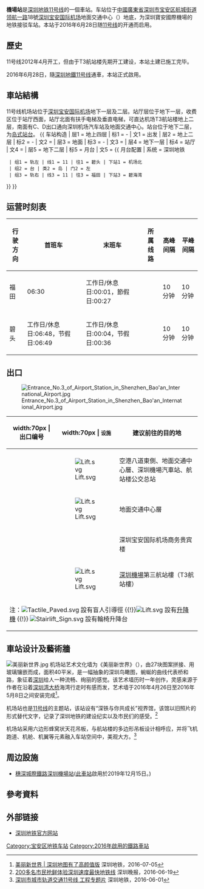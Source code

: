 {{NoteTA |G1=Transport |G2=Railway}}
{{Otheruses|深圳機場站|subject=深圳地铁11号线的一个车站|other=深圳机场附近有類似名称的车站}}
{{Otheruses|深圳机场站 (国铁)|subject=深圳地铁11号线的一个车站|other=穗莞深城际铁路同名车站}}
{{Infobox station
|name = 机场
|eng_name = Airport 
|engtrans =
|livery =
|namecolour =
|linecolour = {{深圳地铁色彩|11}}
|image = Shenzhen Metro Line 11 Airport Sta Platform.jpg
|caption=
|address = {{CHN}}[[廣東省|廣東省]][[深圳市|深圳市]][[宝安区|宝安区]][[航城街道_(深圳市)|航城街道]][[领航一路|领航一路]]18號[[深圳宝安国际机场|深圳宝安国际机场]]
|coordinates = {{Coord|22|37|35|N|113|48|32|E|display=it|type:station}}
|colour = {{colorbox|Gray|border=none}} 銀灰色<br/>{{colorbox|Black|border=none}} 黑色
|line = {{深圳地鐵|11|sl}}
|station_hours = 06:23－23:40
|hours = 
|connection = 
|opened = 2016年6月28日<ref name=sztqb20130528>{{Cite news|url=http://sztqb.sznews.com/html/2013-05/28/content_2495399.htm|title=地铁机场北站 进入主体施工阶段|publisher=深圳特区报|date=2013-05-28|deadurl=yes|archiveurl=https://web.archive.org/web/20130614025514/http://sztqb.sznews.com/html/2013-05/28/content_2495399.htm|archivedate=2013-06-14|accessdate=2016-05-10}}</ref>
|structure = [[地下車站|地下車站]]
|hall = 地下站厅
|platform = 1个[[島式月台|島式月台]]
|exits = 4
|elevator = 3
|escalator =
|services = {{Adjacent stations|system=SZM|line1=11|left1=機場北|right1=碧海湾}}
|route_map = {{Routemap|inline=yes|legend=no|map=
utSTRf!~MFADEg\utSTRg!~MFADEg~~{{RoutemapRoute|Licon=U|{{站|機場北}}}}
utSTR+BSl\utSTR+BSr!~num1r
utSTR+BSl!~num2l\utSTR+BSr
utABZg2\utSTR+tc3
utSTR+tc1\utABZg+4
utSTRf!~MFADEf\utSTRg!~MFADEf~~{{RoutemapRoute|Licon=D|{{站|碧海灣}}}}
}}
}}
'''機場站'''是[[深圳地铁11号线|深圳地铁11号线]]的一個車站。车站位于[[中華人民共和國|中國]][[廣東省|廣東省]][[深圳市|深圳市]][[宝安区|宝安区]][[航城街道_(深圳市)|航城街道]][[领航一路|领航一路]]18號[[深圳宝安国际机场|深圳宝安国际机场]]地面交通中心（{{lang|en|GTC}}）地底，为深圳寶安國際機場的地铁接驳车站。本站于2016年6月28日随[[深圳地铁11号线|11号线]]的开通而启用。

==歷史==
11号线2012年4月开工，但由于T3航站楼先期开工建设，本站土建已施工完毕。

2016年6月28日，隨[[深圳地鐵11号线|深圳地鐵11号线]]通車，本站正式啟用。

==車站結構==
{{multiple image|align=right|direction=vertical|width=220
|image1=Shenzhen Metro Line 11 Airport Sta Hall.jpg|caption1=机场站站厅
|image2=Business-class Coach Waiting Area at Airport Station.jpg|caption2=11号线商务车厢候车区
}}
11号线机场站位于[[深圳宝安国际机场|深圳宝安国际机场]]地下一层及二层。站厅层位于地下一层，收费区位于站厅西面，站厅北面有扶手电梯及垂直电梯，可直达机场T3航站楼地上二层，南面有C、D出口通向深圳机场汽车站及地面交通中心。站台位于地下二层，为[[岛式站台|岛式站台]]。
{{ 车站构造
| 层1 = 地上四层 | 标1 = -
| 文1 = 出发
| 层2 = 地上二层 | 标2 = -
| 文2 = {{spml|地面交通中心|国内到达}}
| 层3 = 地面 | 标3 = -
| 文3 = {{spml|国际到达|深圳机场汽车站}}
| 层4 = 地下一层 | 标4 = 站厅
| 文4 = {{spml|售票机}}
| 层5 = 地下二层 | 标5 = 月台
| 文5 = {{ 月台配置 | 系统 = 深圳地铁
  | 组1 = 轨左 | 线1 = 11 | 往1 = 碧头 | 下站1 = 机场北
  | 组2 = 台 | 类2 = 岛 | 门2 = 左
  | 组3 = 轨右 | 线3 = 11 | 往3 = 福田 | 下站3 = 碧海湾
}}
}}

==运营时刻表==
{| class="wikitable"
|-
! 行驶方向 !! 首班车 !! 末班车 !! 所属线路 !! 高峰间隔 !! 平峰间隔
|-
|福田||06:30||工作日/休息日:00:01，節假日:00:27||{{深圳地鐵|11|c}}||10分钟||10分钟
|-
|碧头||工作日/休息日:06:48，节假日:06:49||工作日/休息日:00:04，节假日:00:36||{{深圳地鐵|11|c}}||10分钟||10分钟
|}

==出口==
[[File:Entrance_No.3_of_Airport_Station_in_Shenzhen_Bao'an_International_Airport.jpg|thumb]]
{| class="wikitable"
! width:70px | 出口编号
! width:70px | <small>设施</small>
!  建议前往的目的地
|-
| align="center" | {{港鐵出口|B}} ||[[File:Lift.svg|alt=]] || 空港八道東側、地面交通中心層、深圳機場汽車站、航站楼公交总站
|-
| align="center" | {{港鐵出口|C}} ||[[File:Lift.svg|alt=]] || 地面交通中心層
|-
| align="center" | {{港鐵出口|D}} || ||深圳宝安国际机场商务贵宾楼 
|-
| align="center" | {{港鐵出口|E}} ||[[File:Lift.svg|alt=]] || [[深圳機場|深圳機場]]第三航站樓（T3航站樓）
|-
| bgcolor="#EEEEEE" colspan=3 | 注：[[File:Tactile_Paved.svg|alt=]] 設有盲人引導徑 {{!}}[[File:Lift.svg|alt=]] 設有[[升降機|升降機]] {{!}}  [[File:Stairlift_Sign.svg|alt=]] 設有輪椅升降台
|}

==車站设计及藝術牆==
[[File:美丽新世界.jpg|thumb]]
机场站艺术文化墙为《美丽新世界》（{{lang-en|Bridge the World}}），由27块图案拼接、用玻璃镶嵌而成，面积40平米，是一幅抽象的深圳鸟瞰图，蜿蜒的曲线代表桥和路，象征着[[深圳市|深圳]]给人一种流畅、绚丽的感觉。该艺术墙历时一年创作，灵感来源于作者在沿着[[深圳湾大桥|深圳湾大桥]]海湾行走时有感而发，艺术墙于2016年4月26日至2016年5月8日之间安装完成<ref>[http://mp.weixin.qq.com/s?__biz=MzA5MTgyMTA4OA==&mid=2651363522&idx=3&sn=3d3c8ac6712b9f6a33bb14638588044a&scene=0#wechat_redirect 美丽新世界 | 深圳地图有了高颜值版] {{Wayback|url=http://mp.weixin.qq.com/s?__biz=MzA5MTgyMTA4OA==&mid=2651363522&idx=3&sn=3d3c8ac6712b9f6a33bb14638588044a&scene=0#wechat_redirect |date=20170305002244 }}深圳地铁，2016-07-05</ref>。

机场站也是[[深圳地铁11号线|11号线]]的主题站，该站设有“深铁与你共成长”视界馆，该馆以旧照片的形式替代文字，记录了深圳地铁的建设纪实以及市民们的感受。<ref>[http://gd.qq.com/a/20160619/005486.htm 200多名市民抢鲜体验深圳速度最快地铁线] {{Wayback|url=http://gd.qq.com/a/20160619/005486.htm |date=20191112055334 }}深圳晚报，2016-06-19</ref>

机场站采用六边形蜂窝状天花吊板，与航站楼的多边形吊板设计相呼应，并将飞机跑道、机舱、机翼等元素融入车站空间中，美观大方。<ref>[http://mp.weixin.qq.com/s?__biz=MzA5MTgyMTA4OA==&mid=2651363258&idx=3&sn=ab22430c3d966177815276c732394435&scene=0#wechat_redirect 深圳市城市轨道交通11号线 工程专题片] {{Wayback|url=http://mp.weixin.qq.com/s?__biz=MzA5MTgyMTA4OA==&mid=2651363258&idx=3&sn=ab22430c3d966177815276c732394435&scene=0#wechat_redirect |date=20170305002253 }}深圳地铁，2016-06-01</ref>

==周边設施==
*[[穗深城际铁路|穗深城際鐵路]][[深圳机场站_(国铁)|深圳機場站]]([[深圳机场站_(国铁)|此車站]]啟用於2019年12月15日。)

==參考資料==
{{Reflist}}

==外部链接==
*[https://web.archive.org/web/20190219105544/http://www.szmc.net/page/service/service.html?code=2103&site=0111&newsSearchToken=b9d6bfe4-74fa-4161-88d6-4208b0daca66 深圳地铁官方网站]
{{深圳地鐵11號線車站}}
{{深圳地鐵車站列表|SZM}}
{{中国大陆空铁联运车站}}

[[Category:宝安区地铁车站|Category:宝安区地铁车站]]
[[Category:2016年啟用的鐵路車站|Category:2016年啟用的鐵路車站]]